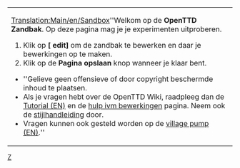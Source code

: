 <noinclude><!--

NOTA: Dit is niet de zandbak. Plaats je experimenten op [[Main/nl/Zandbak]].

-->[[Category:nl/Sjablonen|Z]]</noinclude>
{| width=100% style="background-color:transparent;border:1px dotted #000000;padding:2px;margin:2px"
| [[Translation:Main/en/Sandbox]]''Welkom op de '''OpenTTD Zandbak'''. Op deze pagina mag je je experimenten uitproberen.
# Klik op '''[{{fullurl:OpenTTD:Zandbak/Nl|action=edit}} edit]''' om de zandbak te bewerken en daar je bewerkingen op te maken.
# Klik op de '''Pagina opslaan''' knop wanneer je klaar bent.

* ''Gelieve geen offensieve of door copyright beschermde inhoud te plaatsen.
* Als je vragen hebt over de OpenTTD Wiki, raadpleeg dan de [[OpenTTD:Tutorial|Tutorial (EN)]] en de [[Main/nl/Bewerkingshulp|hulp ivm bewerkingen]] pagina. Neem ook de [[Main/nl/Stijlhandleiding|stijlhandleiding]] door.
* Vragen kunnen ook gesteld worden op de [[Main/en/Village Pump|village pump (EN)]].''
|}